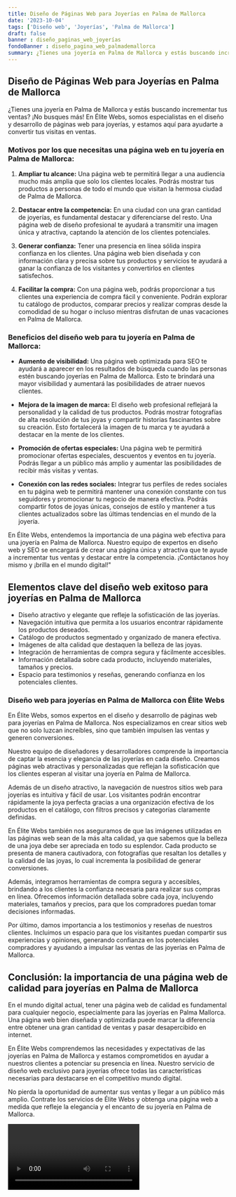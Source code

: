 ```yaml
---
title: Diseño de Páginas Web para Joyerías en Palma de Mallorca
date: '2023-10-04'
tags: ['Diseño web', 'Joyerías', 'Palma de Mallorca']
draft: false
banner : diseño_paginas_web_joyerías
fondoBanner : diseño_pagina_web_palmademallorca
summary: ¿Tienes una joyería en Palma de Mallorca y estás buscando incrementar tus ventas? ¡No busques más! En Élite Webs, somos especialistas en el diseño y desarrollo de páginas web para joyerías, y estamos aquí para ayudarte a convertir tus visitas en ventas.
---
```


## Diseño de Páginas Web para Joyerías en Palma de Mallorca

¿Tienes una joyería en Palma de Mallorca y estás buscando incrementar tus ventas? ¡No busques más! En Élite Webs, somos especialistas en el diseño y desarrollo de páginas web para joyerías, y estamos aquí para ayudarte a convertir tus visitas en ventas.

### Motivos por los que necesitas una página web en tu joyería en Palma de Mallorca:

1. **Ampliar tu alcance:** Una página web te permitirá llegar a una audiencia mucho más amplia que solo los clientes locales. Podrás mostrar tus productos a personas de todo el mundo que visitan la hermosa ciudad de Palma de Mallorca.

2. **Destacar entre la competencia:** En una ciudad con una gran cantidad de joyerías, es fundamental destacar y diferenciarse del resto. Una página web de diseño profesional te ayudará a transmitir una imagen única y atractiva, captando la atención de los clientes potenciales.

3. **Generar confianza:** Tener una presencia en línea sólida inspira confianza en los clientes. Una página web bien diseñada y con información clara y precisa sobre tus productos y servicios te ayudará a ganar la confianza de los visitantes y convertirlos en clientes satisfechos.

4. **Facilitar la compra:** Con una página web, podrás proporcionar a tus clientes una experiencia de compra fácil y conveniente. Podrán explorar tu catálogo de productos, comparar precios y realizar compras desde la comodidad de su hogar o incluso mientras disfrutan de unas vacaciones en Palma de Mallorca.

### Beneficios del diseño web para tu joyería en Palma de Mallorca:

- **Aumento de visibilidad:** Una página web optimizada para SEO te ayudará a aparecer en los resultados de búsqueda cuando las personas estén buscando joyerías en Palma de Mallorca. Esto te brindará una mayor visibilidad y aumentará las posibilidades de atraer nuevos clientes.

- **Mejora de la imagen de marca:** El diseño web profesional reflejará la personalidad y la calidad de tus productos. Podrás mostrar fotografías de alta resolución de tus joyas y compartir historias fascinantes sobre su creación. Esto fortalecerá la imagen de tu marca y te ayudará a destacar en la mente de los clientes.

- **Promoción de ofertas especiales:** Una página web te permitirá promocionar ofertas especiales, descuentos y eventos en tu joyería. Podrás llegar a un público más amplio y aumentar las posibilidades de recibir más visitas y ventas.

- **Conexión con las redes sociales:** Integrar tus perfiles de redes sociales en tu página web te permitirá mantener una conexión constante con tus seguidores y promocionar tu negocio de manera efectiva. Podrás compartir fotos de joyas únicas, consejos de estilo y mantener a tus clientes actualizados sobre las últimas tendencias en el mundo de la joyería.

En Élite Webs, entendemos la importancia de una página web efectiva para una joyería en Palma de Mallorca. Nuestro equipo de expertos en diseño web y SEO se encargará de crear una página única y atractiva que te ayude a incrementar tus ventas y destacar entre la competencia. ¡Contáctanos hoy mismo y ¡brilla en el mundo digital!"

<GifSeo />

<Cta />

## Elementos clave del diseño web exitoso para joyerías en Palma de Mallorca

- Diseño atractivo y elegante que refleje la sofisticación de las joyerías.
- Navegación intuitiva que permita a los usuarios encontrar rápidamente los productos deseados.
- Catálogo de productos segmentado y organizado de manera efectiva.
- Imágenes de alta calidad que destaquen la belleza de las joyas.
- Integración de herramientas de compra segura y fácilmente accesibles.
- Información detallada sobre cada producto, incluyendo materiales, tamaños y precios.
- Espacio para testimonios y reseñas, generando confianza en los potenciales clientes.

### Diseño web para joyerías en Palma de Mallorca con Élite Webs

En Élite Webs, somos expertos en el diseño y desarrollo de páginas web para joyerías en Palma de Mallorca. Nos especializamos en crear sitios web que no solo luzcan increíbles, sino que también impulsen las ventas y generen conversiones.

Nuestro equipo de diseñadores y desarrolladores comprende la importancia de captar la esencia y elegancia de las joyerías en cada diseño. Creamos páginas web atractivas y personalizadas que reflejan la sofisticación que los clientes esperan al visitar una joyería en Palma de Mallorca.

Además de un diseño atractivo, la navegación de nuestros sitios web para joyerías es intuitiva y fácil de usar. Los visitantes podrán encontrar rápidamente la joya perfecta gracias a una organización efectiva de los productos en el catálogo, con filtros precisos y categorías claramente definidas.

En Élite Webs también nos aseguramos de que las imágenes utilizadas en las páginas web sean de la más alta calidad, ya que sabemos que la belleza de una joya debe ser apreciada en todo su esplendor. Cada producto se presenta de manera cautivadora, con fotografías que resaltan los detalles y la calidad de las joyas, lo cual incrementa la posibilidad de generar conversiones.

Además, integramos herramientas de compra segura y accesibles, brindando a los clientes la confianza necesaria para realizar sus compras en línea. Ofrecemos información detallada sobre cada joya, incluyendo materiales, tamaños y precios, para que los compradores puedan tomar decisiones informadas.

Por último, damos importancia a los testimonios y reseñas de nuestros clientes. Incluimos un espacio para que los visitantes puedan compartir sus experiencias y opiniones, generando confianza en los potenciales compradores y ayudando a impulsar las ventas de las joyerías en Palma de Mallorca.

## Conclusión: la importancia de una página web de calidad para joyerías en Palma de Mallorca

En el mundo digital actual, tener una página web de calidad es fundamental para cualquier negocio, especialmente para las joyerías en Palma Mallorca. Una página web bien diseñada y optimizada puede marcar la diferencia entre obtener una gran cantidad de ventas y pasar desapercibido en internet.

En Élite Webs comprendemos las necesidades y expectativas de las joyerías en Palma de Mallorca y estamos comprometidos en ayudar a nuestros clientes a potenciar su presencia en línea. Nuestro servicio de diseño web exclusivo para joyerías ofrece todas las características necesarias para destacarse en el competitivo mundo digital.

No pierda la oportunidad de aumentar sus ventas y llegar a un público más amplio. Contrate los servicios de Élite Webs y obtenga una página web a medida que refleje la elegancia y el encanto de su joyería en Palma de Mallorca.

<Video />

<CtaBot job='Joyerías' city='Palma de Mallorca'/>

<Gmaps query='Palma de Mallorca+españa+maps' />